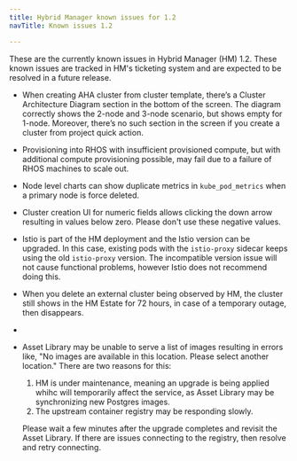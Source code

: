 ```yaml
---
title: Hybrid Manager known issues for 1.2
navTitle: Known issues 1.2

---
```


These are the currently known issues in Hybrid Manager (HM) 1.2.
These known issues are tracked in HM's ticketing system and are expected to be resolved in a future release.

* When creating AHA cluster from cluster template, there’s a Cluster Architecture Diagram section in the bottom of the screen. The diagram correctly shows the 2-node and 3-node scenario, but shows empty for 1-node. Moreover, there’s no such section in the screen if you create a cluster from project quick action.

* Provisioning into RHOS with insufficient provisioned compute, but with additional compute provisioning possible, may fail due to a failure of RHOS machines to scale out.

* Node level charts can show duplicate metrics in `kube_pod_metrics` when a primary node is force deleted.

* Cluster creation UI for numeric fields allows clicking the down arrow resulting in values below zero. Please don't use these negative values.

* Istio is part of the HM deployment and the Istio version can be upgraded. In this case, existing pods with the `istio-proxy` sidecar keeps using the old `istio-proxy` version. The incompatible version issue will not cause functional problems, however Istio does not recommend doing this.

* When you delete an external cluster being observed by HM, the cluster still shows in the HM Estate for 72 hours, in case of a temporary outage, then disappears.

* 

* Asset Library may be unable to serve a list of images resulting in errors like, "No images are available in this location. Please select another location." There are two reasons for this:
    1. HM is under maintenance, meaning an upgrade is being applied whihc will temporarily affect the service, as Asset Library may be synchronizing new Postgres images.
    2. The upstream container registry may be responding slowly.

    Please wait a few minutes after the upgrade completes and revisit the Asset Library. If there are issues connecting to the registry, then resolve and retry connecting.
